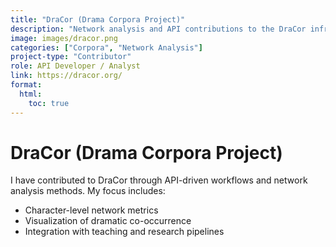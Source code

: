 ```yaml
---
title: "DraCor (Drama Corpora Project)"
description: "Network analysis and API contributions to the DraCor infrastructure."
image: images/dracor.png
categories: ["Corpora", "Network Analysis"]
project-type: "Contributor"
role: API Developer / Analyst
link: https://dracor.org/
format:
  html:
    toc: true
---
```


# DraCor (Drama Corpora Project)

I have contributed to DraCor through API-driven workflows and network analysis methods. My focus includes:

- Character-level network metrics
- Visualization of dramatic co-occurrence
- Integration with teaching and research pipelines
